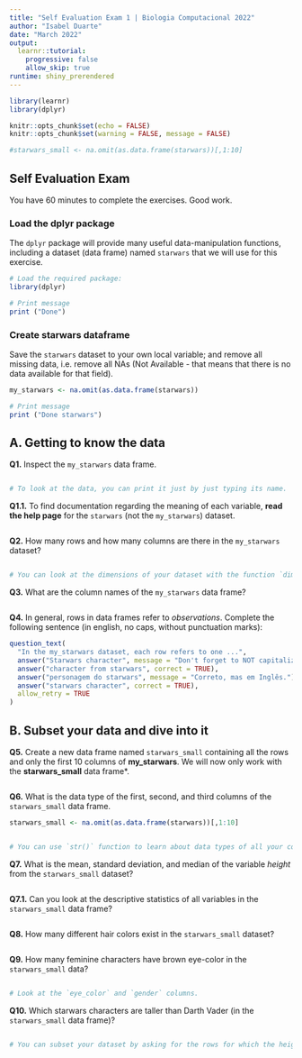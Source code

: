```yaml
---
title: "Self Evaluation Exam 1 | Biologia Computacional 2022"
author: "Isabel Duarte"
date: "March 2022"
output:
  learnr::tutorial:
    progressive: false
    allow_skip: true
runtime: shiny_prerendered
---
```


```r
library(learnr)
library(dplyr)

knitr::opts_chunk$set(echo = FALSE)
knitr::opts_chunk$set(warning = FALSE, message = FALSE)

#starwars_small <- na.omit(as.data.frame(starwars))[,1:10]
```

## Self Evaluation Exam

You have 60 minutes to complete the exercises. 
Good work.


### Load the dplyr package

The `dplyr` package will provide many useful data-manipulation functions, including a dataset (data frame) named `starwars` that we will use for this exercise.

```r

# Load the required package:
library(dplyr)

# Print message
print ("Done")

```

### Create starwars dataframe

Save the `starwars` dataset to your own local variable; and remove all missing data, i.e. remove all NAs (Not Available - that means that there is no data available for that field).

```r

my_starwars <- na.omit(as.data.frame(starwars))

# Print message
print ("Done starwars")

```

## A. Getting to know the data

**Q1.** Inspect the `my_starwars` data frame.

```r


```

```r

# To look at the data, you can print it just by just typing its name.

```


**Q1.1.** To find documentation regarding the meaning of each variable, **read the help page** for the `starwars` (not the `my_starwars`) dataset.

```r



```

**Q2.** How many rows and how many columns are there in the `my_starwars` dataset?

```r



```

```r

# You can look at the dimensions of your dataset with the function `dim()`

```

**Q3.** What are the column names of the `my_starwars` data frame?

```r



```

**Q4.** In general, rows in data frames refer to *observations*. Complete the following sentence (in english, no caps, without punctuation marks): 

```r
question_text(
  "In the my_starwars dataset, each row refers to one ...",
  answer("Starwars character", message = "Don't forget to NOT capitalize."),
  answer("character from starwars", correct = TRUE),
  answer("personagem do starwars", message = "Correto, mas em Inglês."),
  answer("starwars character", correct = TRUE),
  allow_retry = TRUE
)
```


## B. Subset your data and dive into it

**Q5.** Create a new data frame named `starwars_small` containing all the rows and only the first 10 columns of **my_starwars**. We will now only work with the **starwars_small** data frame*.

```r



```

**Q6.** What is the data type of the first, second, and third columns of the `starwars_small` data frame.

```r

starwars_small <- na.omit(as.data.frame(starwars))[,1:10]

```


```r



```

```r

# You can use `str()` function to learn about data types of all your columns.

```

**Q7.** What is the mean, standard deviation, and median of the variable *height* from the `starwars_small` dataset?

```r



```

**Q7.1.** Can you look at the descriptive statistics of all variables in the `starwars_small` data frame?

```r



```

**Q8.** How many different hair colors exist in the `starwars_small` dataset?

```r



```

**Q9.** How many feminine characters have brown eye-color in the `starwars_small` data?   

```r



```

```r

# Look at the `eye_color` and `gender` columns.

```

**Q10.** Which starwars characters are taller than Darth Vader (in the `starwars_small` data frame)?   

```r



```

```r

# You can subset your dataset by asking for the rows for which the height is greater than Darth Vader's.

```


